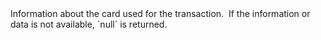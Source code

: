   

  

  

  

  

  

  
<ParamField body="CardInfo" type="string">     
Information about the card used for the transaction.   
If the information or data is not available, `null` is returned.   

<Expandable title="properties"><BIN />  
<IssuingBank />  
<IssuerCountryCode />  
<Type3 />  
<Brand />  
<SubType />  
  

</Expandable> 
</ParamField>